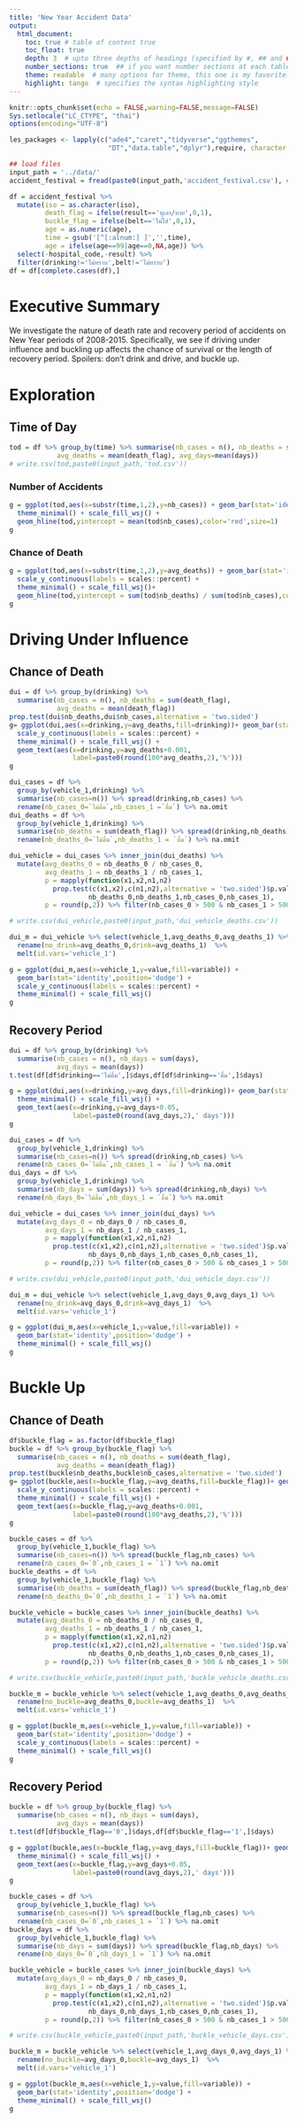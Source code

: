 ---
title: 'New Year Accident Data'
output: 
  html_document:
    toc: true # table of content true
    toc_float: true
    depth: 3  # upto three depths of headings (specified by #, ## and ###)
    number_sections: true  ## if you want number sections at each table header
    theme: readable  # many options for theme, this one is my favorite.
    highlight: tango  # specifies the syntax highlighting style
---

```{r setup, include=FALSE}
knitr::opts_chunk$set(echo = FALSE,warning=FALSE,message=FALSE)
Sys.setlocale("LC_CTYPE", "thai")
options(encoding="UTF-8")
```

```{r load data, results='hide'}
les_packages <- lapply(c("ade4","caret","tidyverse","ggthemes",
                         "DT","data.table","dplyr"),require, character.only = TRUE)

## load files
input_path = '../data/'
accident_festival = fread(paste0(input_path,'accident_festival.csv'), encoding = 'UTF-8')

df = accident_festival %>% 
  mutate(iso = as.character(iso),
         death_flag = ifelse(result=='ทุเลา/หาย',0,1),
         buckle_flag = ifelse(belt=='ไม่ใส่',0,1),
         age = as.numeric(age),
         time = gsub('[^[:alnum:] ]','',time),
         age = ifelse(age==99|age==0,NA,age)) %>%
  select(-hospital_code,-result) %>%
  filter(drinking!='ไม่ทราบ',belt!='ไม่ทราบ')
df = df[complete.cases(df),]
```

# Executive Summary

We investigate the nature of death rate and recovery period of accidents on New Year periods of 2008-2015. Specifically, we see if driving under influence and buckling up affects the chance of survival or the length of recovery period. Spoilers: don't drink and drive, and buckle up.

# Exploration

## Time of Day

```{r}
tod = df %>% group_by(time) %>% summarise(nb_cases = n(), nb_deaths = sum(death_flag),
            avg_deaths = mean(death_flag), avg_days=mean(days))
# write.csv(tod,paste0(input_path,'tod.csv'))
```

### Number of Accidents

```{r}
g = ggplot(tod,aes(x=substr(time,1,2),y=nb_cases)) + geom_bar(stat='identity') +
  theme_minimal() + scale_fill_wsj() +
  geom_hline(tod,yintercept = mean(tod$nb_cases),color='red',size=1)
g
```

### Chance of Death

```{r}
g = ggplot(tod,aes(x=substr(time,1,2),y=avg_deaths)) + geom_bar(stat='identity') +
  scale_y_continuous(labels = scales::percent) +
  theme_minimal() + scale_fill_wsj()+
  geom_hline(tod,yintercept = sum(tod$nb_deaths) / sum(tod$nb_cases),color='red',size=1)
g
```


# Driving Under Influence

## Chance of Death

```{r}
dui = df %>% group_by(drinking) %>% 
  summarise(nb_cases = n(), nb_deaths = sum(death_flag),
            avg_deaths = mean(death_flag))
prop.test(dui$nb_deaths,dui$nb_cases,alternative = 'two.sided')
g= ggplot(dui,aes(x=drinking,y=avg_deaths,fill=drinking))+ geom_bar(stat='identity') +
  scale_y_continuous(labels = scales::percent) +
  theme_minimal() + scale_fill_wsj() +
  geom_text(aes(x=drinking,y=avg_deaths+0.001,
                label=paste0(round(100*avg_deaths,2),'%')))
g
```


```{r}
dui_cases = df %>% 
  group_by(vehicle_1,drinking) %>% 
  summarise(nb_cases=n()) %>% spread(drinking,nb_cases) %>%
  rename(nb_cases_0=`ไม่ดื่ม`,nb_cases_1 =`ดื่ม`) %>% na.omit
dui_deaths = df %>% 
  group_by(vehicle_1,drinking) %>% 
  summarise(nb_deaths = sum(death_flag)) %>% spread(drinking,nb_deaths) %>%
  rename(nb_deaths_0=`ไม่ดื่ม`,nb_deaths_1 = `ดื่ม`) %>% na.omit

dui_vehicle = dui_cases %>% inner_join(dui_deaths) %>%
  mutate(avg_deaths_0 = nb_deaths_0 / nb_cases_0,
         avg_deaths_1 = nb_deaths_1 / nb_cases_1,
         p = mapply(function(x1,x2,n1,n2) 
           prop.test(c(x1,x2),c(n1,n2),alternative = 'two.sided')$p.value,
                    nb_deaths_0,nb_deaths_1,nb_cases_0,nb_cases_1),
         p = round(p,2)) %>% filter(nb_cases_0 > 500 & nb_cases_1 > 500)

# write.csv(dui_vehicle,paste0(input_path,'dui_vehicle_deaths.csv'))

dui_m = dui_vehicle %>% select(vehicle_1,avg_deaths_0,avg_deaths_1) %>%
  rename(no_drink=avg_deaths_0,drink=avg_deaths_1)  %>%
  melt(id.vars='vehicle_1')

g = ggplot(dui_m,aes(x=vehicle_1,y=value,fill=variable)) + 
  geom_bar(stat='identity',position='dodge') +
  scale_y_continuous(labels = scales::percent) +
  theme_minimal() + scale_fill_wsj() 
g
```

## Recovery Period

```{r}
dui = df %>% group_by(drinking) %>% 
  summarise(nb_cases = n(), nb_days = sum(days),
            avg_days = mean(days))
t.test(df[df$drinking=='ไม่ดื่ม',]$days,df[df$drinking=='ดื่ม',]$days)

g = ggplot(dui,aes(x=drinking,y=avg_days,fill=drinking))+ geom_bar(stat='identity') +
  theme_minimal() + scale_fill_wsj() +
  geom_text(aes(x=drinking,y=avg_days+0.05,
                label=paste0(round(avg_days,2),' days')))
g
```


```{r}
dui_cases = df %>% 
  group_by(vehicle_1,drinking) %>% 
  summarise(nb_cases=n()) %>% spread(drinking,nb_cases) %>%
  rename(nb_cases_0=`ไม่ดื่ม`,nb_cases_1 = `ดื่ม`) %>% na.omit
dui_days = df %>% 
  group_by(vehicle_1,drinking) %>% 
  summarise(nb_days = sum(days)) %>% spread(drinking,nb_days) %>%
  rename(nb_days_0=`ไม่ดื่ม`,nb_days_1 = `ดื่ม`) %>% na.omit

dui_vehicle = dui_cases %>% inner_join(dui_days) %>%
  mutate(avg_days_0 = nb_days_0 / nb_cases_0,
         avg_days_1 = nb_days_1 / nb_cases_1,
         p = mapply(function(x1,x2,n1,n2) 
           prop.test(c(x1,x2),c(n1,n2),alternative = 'two.sided')$p.value,
                    nb_days_0,nb_days_1,nb_cases_0,nb_cases_1),
         p = round(p,2)) %>% filter(nb_cases_0 > 500 & nb_cases_1 > 500)

# write.csv(dui_vehicle,paste0(input_path,'dui_vehicle_days.csv'))

dui_m = dui_vehicle %>% select(vehicle_1,avg_days_0,avg_days_1) %>%
  rename(no_drink=avg_days_0,drink=avg_days_1)  %>%
  melt(id.vars='vehicle_1')

g = ggplot(dui_m,aes(x=vehicle_1,y=value,fill=variable)) + 
  geom_bar(stat='identity',position='dodge') +
  theme_minimal() + scale_fill_wsj() 
g
```

# Buckle Up

## Chance of Death

```{r}
df$buckle_flag = as.factor(df$buckle_flag)
buckle = df %>% group_by(buckle_flag) %>% 
  summarise(nb_cases = n(), nb_deaths = sum(death_flag),
            avg_deaths = mean(death_flag))
prop.test(buckle$nb_deaths,buckle$nb_cases,alternative = 'two.sided')
g= ggplot(buckle,aes(x=buckle_flag,y=avg_deaths,fill=buckle_flag))+ geom_bar(stat='identity') +
  scale_y_continuous(labels = scales::percent) +
  theme_minimal() + scale_fill_wsj() +
  geom_text(aes(x=buckle_flag,y=avg_deaths+0.001,
                label=paste0(round(100*avg_deaths,2),'%')))
g
```


```{r}
buckle_cases = df %>% 
  group_by(vehicle_1,buckle_flag) %>% 
  summarise(nb_cases=n()) %>% spread(buckle_flag,nb_cases) %>%
  rename(nb_cases_0=`0`,nb_cases_1 = `1`) %>% na.omit
buckle_deaths = df %>% 
  group_by(vehicle_1,buckle_flag) %>% 
  summarise(nb_deaths = sum(death_flag)) %>% spread(buckle_flag,nb_deaths) %>%
  rename(nb_deaths_0=`0`,nb_deaths_1 = `1`) %>% na.omit

buckle_vehicle = buckle_cases %>% inner_join(buckle_deaths) %>%
  mutate(avg_deaths_0 = nb_deaths_0 / nb_cases_0,
         avg_deaths_1 = nb_deaths_1 / nb_cases_1,
         p = mapply(function(x1,x2,n1,n2) 
           prop.test(c(x1,x2),c(n1,n2),alternative = 'two.sided')$p.value,
                    nb_deaths_0,nb_deaths_1,nb_cases_0,nb_cases_1),
         p = round(p,2)) %>% filter(nb_cases_0 > 500 & nb_cases_1 > 500)

# write.csv(buckle_vehicle,paste0(input_path,'buckle_vehicle_deaths.csv'))

buckle_m = buckle_vehicle %>% select(vehicle_1,avg_deaths_0,avg_deaths_1) %>%
  rename(no_buckle=avg_deaths_0,buckle=avg_deaths_1)  %>%
  melt(id.vars='vehicle_1')

g = ggplot(buckle_m,aes(x=vehicle_1,y=value,fill=variable)) + 
  geom_bar(stat='identity',position='dodge') +
  scale_y_continuous(labels = scales::percent) +
  theme_minimal() + scale_fill_wsj() 
g
```

## Recovery Period

```{r}
buckle = df %>% group_by(buckle_flag) %>% 
  summarise(nb_cases = n(), nb_days = sum(days),
            avg_days = mean(days))
t.test(df[df$buckle_flag=='0',]$days,df[df$buckle_flag=='1',]$days)

g = ggplot(buckle,aes(x=buckle_flag,y=avg_days,fill=buckle_flag))+ geom_bar(stat='identity') +
  theme_minimal() + scale_fill_wsj() +
  geom_text(aes(x=buckle_flag,y=avg_days+0.05,
                label=paste0(round(avg_days,2),' days')))
g
```


```{r}
buckle_cases = df %>% 
  group_by(vehicle_1,buckle_flag) %>% 
  summarise(nb_cases=n()) %>% spread(buckle_flag,nb_cases) %>%
  rename(nb_cases_0=`0`,nb_cases_1 = `1`) %>% na.omit
buckle_days = df %>% 
  group_by(vehicle_1,buckle_flag) %>% 
  summarise(nb_days = sum(days)) %>% spread(buckle_flag,nb_days) %>%
  rename(nb_days_0=`0`,nb_days_1 = `1`) %>% na.omit

buckle_vehicle = buckle_cases %>% inner_join(buckle_days) %>%
  mutate(avg_days_0 = nb_days_0 / nb_cases_0,
         avg_days_1 = nb_days_1 / nb_cases_1,
         p = mapply(function(x1,x2,n1,n2) 
           prop.test(c(x1,x2),c(n1,n2),alternative = 'two.sided')$p.value,
                    nb_days_0,nb_days_1,nb_cases_0,nb_cases_1),
         p = round(p,2)) %>% filter(nb_cases_0 > 500 & nb_cases_1 > 500)

# write.csv(buckle_vehicle,paste0(input_path,'buckle_vehicle_days.csv'))

buckle_m = buckle_vehicle %>% select(vehicle_1,avg_days_0,avg_days_1) %>%
  rename(no_buckle=avg_days_0,buckle=avg_days_1)  %>%
  melt(id.vars='vehicle_1')

g = ggplot(buckle_m,aes(x=vehicle_1,y=value,fill=variable)) + 
  geom_bar(stat='identity',position='dodge') +
  theme_minimal() + scale_fill_wsj() 
g
```
